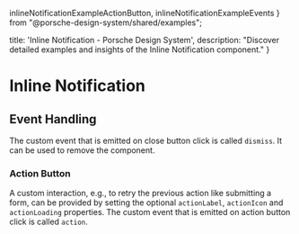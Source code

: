  inlineNotificationExampleActionButton,
  inlineNotificationExampleEvents
} from "@porsche-design-system/shared/examples";

  title: 'Inline Notification - Porsche Design System',
  description: "Discover detailed examples and insights of the Inline Notification component."
}

# Inline Notification <ComponentStatus tagName="p-inline-notification"></ComponentStatus>

<TableOfContents headings={[]} />

## Event Handling

The custom event that is emitted on close button click is called `dismiss`.
It can be used to remove the component.

<ComponentExample codeSample={inlineNotificationExampleEvents} />

### Action Button

A custom interaction, e.g., to retry the previous action like submitting a form, can be provided by setting the optional
`actionLabel`, `actionIcon` and `actionLoading` properties.
The custom event that is emitted on action button click is called `action`.

<ComponentExample codeSample={inlineNotificationExampleActionButton} />


